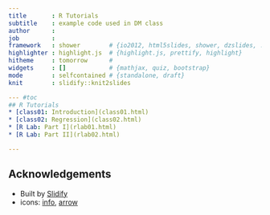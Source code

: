 ```yaml
---
title       : R Tutorials
subtitle    : example code used in DM class
author      : 
job         : 
framework   : shower        # {io2012, html5slides, shower, dzslides, ...}
highlighter : highlight.js  # {highlight.js, prettify, highlight}
hitheme     : tomorrow      # 
widgets     : []            # {mathjax, quiz, bootstrap}
mode        : selfcontained # {standalone, draft}
knit        : slidify::knit2slides

--- #toc
## R Tutorials
* [class01: Introduction](class01.html)
* [class02: Regression](class02.html)
* [R Lab: Part I](rlab01.html)
* [R Lab: Part II](rlab02.html)

---  
```

## Acknowledgements
* Built by [Slidify](http://slidify.org/)
* icons: [info](https://www.iconfinder.com/icons/763457/circle_detail_help_info_information_more_stroke_icon#size=128), [arrow](https://www.iconfinder.com/icons/1303874/arrow_arrows_circle_direction_navigation_top_up_icon#size=128)




